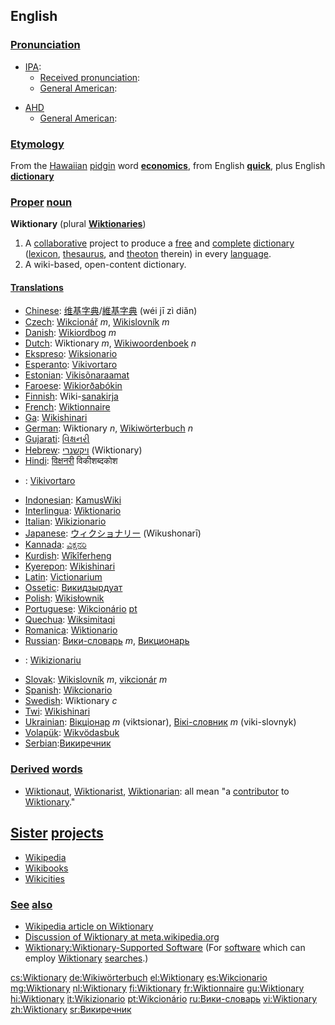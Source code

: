 {{Wikipedia}}
==English==

===[[Pronunciation]]===
*[[International Phonetic Alphabet|IPA]]:
**[[Received pronunciation]]: {{IPA|/ˈwɪkʃən(ə)ɹɪ/}}
**[[w:American English|General American]]: {{IPA|/ˈwɪkʃənɛɹi/}} 

*[[AHD]]
**[[General American]]: {{IPA|/wĭkʹ shŭ nĕr´ ē/}}

===[[Etymology]]===
From the [[Hawaiian]] [[pidgin]] word '''[[economics]]''', from English '''[[quick]]''', plus English '''[[dictionary]]'''

===[[Proper]] [[noun]]===
'''Wiktionary''' (plural '''[[Wiktionaries]]''')

# A [[collaborate|collaborative]] project to produce a [[free]] and [[complete]] [[dictionary]] ([[lexicon]], [[thesaurus]], and [[theoton]] therein) in every [[language]].
# A wiki-based, open-content dictionary.

==== [[Translation]]s ====
*[[Chinese]]: [[维基字典]]/[[維基字典]] (wéi jī zì diǎn)
*[[Czech]]: [[Wikcionář]] ''m'', [[Wikislovník]] ''m''
*[[Danish]]: [[Wikiordbog]] ''m''
*[[Dutch]]: Wiktionary ''m'', [[Wikiwoordenboek]] ''n''
*[[Ekspreso]]: [[Wiksionario]]
*[[Esperanto]]: [[Vikivortaro]]
*[[Estonian]]: [[Vikisõnaraamat]]
*[[Faroese]]: [[Wikiorðabókin]]
*[[Finnish]]: Wiki-[[sanakirja]]
*[[French]]: [[Wiktionnaire]]
*[[Ga]]: [[Wikishinari]]
*[[German]]: Wiktionary ''n'', [[Wikiwörterbuch]] ''n''
*[[Gujarati]]: [[વિક્ષનરી]]
*[[Hebrew]]: [[ויקשנרי]] (Wiktionary)
*[[Hindi]]: [[विक्षनरी]] विकीशब्दकोश
*{{io}}: [[Vikivortaro]]
*[[Indonesian]]: [[KamusWiki]]
*[[Interlingua]]: [[Wiktionario]]
*[[Italian]]: [[Wikizionario]]
*[[Japanese]]: [[ウィクショナリー]] (Wikushonarī) <!-- "latin small letter i with macron" works? -->
*[[Kannada]]: [[ವಿಕ್ಷನರಿ]]
*[[Kurdish]]: [[Wîkîferheng]]
*[[Kyerepon]]: [[Wikishinari]]
*[[Latin]]: [[Victionarium]]
*[[Ossetic]]: [[Викидзырдуат]]
*[[Polish]]: [[Wikisłownik]]
*[[Portuguese]]: [[Wikcionário]] [[:pt:Wikcionário|pt]]
*[[Quechua]]: [[Wiksimitaqi]]
*[[Romanica]]: [[Wiktionario]]
*[[Russian]]: [[Вики-словарь]] ''m'', [[Викционарь]]
*{{scn}}: [[Wikizionariu]]
*[[Slovak]]: [[Wikislovník]] ''m'', [[vikcionár]] ''m''
*[[Spanish]]: [[Wikcionario]]
*[[Swedish]]: Wiktionary ''c''
*[[Twi]]: [[Wikishinari]]
*[[Ukrainian]]: [[Вікціонар]] ''m'' (viktsionar), [[Вікі-словник]] ''m'' (viki-slovnyk)
*[[Volapük]]: [[Wikvödasbuk]]
*[[Serbian]]:[[Викиречник]]

===[[Derived]] [[words]]===
*[[Wiktionary:List of protologisms#W|Wiktionaut]], [[Wiktionary:List of protologisms#W|Wiktionarist]], [[Wiktionarian]]: all mean "a [[contribute|contributor]] to [[Wiktionary]]."

== [[Sister]] [[projects]] ==
* [[Wikipedia]]
* [[Wikibooks]]
* [[Wikicities]]

=== [[See]] [[also]] ===
* [[w:Wiktionary|Wikipedia article on Wiktionary]]
* [[m:Wiktionary|Discussion of Wiktionary at meta.wikipedia.org]]
* [[Wiktionary:Wiktionary-Supported Software]]  (For [[software]] which can employ [[Wiktionary]] [[search|searches]].)

[[cs:Wiktionary]]
[[de:Wikiwörterbuch]]
[[el:Wiktionary]]
[[es:Wikcionario]]
[[mg:Wiktionary]]
[[nl:Wiktionary]]
[[fi:Wiktionary]]
[[fr:Wiktionnaire]]
[[gu:Wiktionary]]
[[hi:Wiktionary]]
[[it:Wikizionario]]
[[pt:Wikcionário]]
[[ru:Вики-словарь]]
[[vi:Wiktionary]]
[[zh:Wiktionary]]
[[sr:Викиречник]]